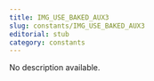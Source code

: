 ```yaml
---
title: IMG_USE_BAKED_AUX3
slug: constants/IMG_USE_BAKED_AUX3
editorial: stub
category: constants
---
```


<LSLConstant
	name="IMG_USE_BAKED_AUX3"
	type="string"
	value="edd51b77-fc10-ce7a-4b3d-011dfc349e4f"
/>

No description available.
